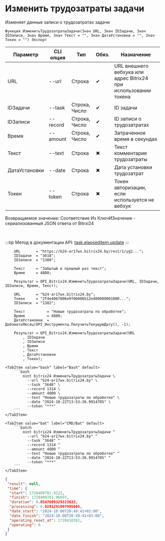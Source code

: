 ﻿---
sidebar_position: 5
---


# Изменить трудозатраты задачи
 Изменяет данные записи о трудозатратах задачи



`Функция ИзменитьТрудозатратыЗадачи(Знач URL, Знач IDЗадачи, Знач IDЗаписи, Знач Время, Знач Текст = "", Знач ДатаУстановки = "", Знач Токен = "") Экспорт`

  | Параметр | CLI опция | Тип | Обяз. | Назначение |
  |-|-|-|-|-|
  | URL | --url | Строка | &#x2714; | URL внешнего вебхука или адрес Bitrix24 при использовании токена |
  | IDЗадачи | --task | Строка, Число | &#x2714; | ID задачи |
  | IDЗаписи | --record | Строка, Число | &#x2714; | ID записи о трудозатратах |
  | Время | --amount | Строка, Число | &#x2714; | Затраченное время в секундах |
  | Текст | --text | Строка | &#x2716; | Текст комментария трудозатраты |
  | ДатаУстановки | --date | Строка | &#x2716; | Дата установки трудозатрат |
  | Токен | --token | Строка | &#x2716; | Токен авторизации, если используется не вебхук |

  
  Возвращаемое значение:   Соответствие Из КлючИЗначение - сериализованный JSON ответа от Bitrxi24

<br/>

:::tip
Метод в документации API: [task.elapseditem.update](https://dev.1c-bitrix.ru/rest_help/tasks/task/elapseditem/update.php)
:::
<br/>


```bsl title="Пример использования для 1С:Предприятие/OneScript"
    URL       = "https://b24-ar17wx.bitrix24.by/rest/1/yg2...";
    IDЗадачи  = "3618";
    IDЗаписи  = "1300";

    Текст     = "Забытый в прошлый раз текст";
    Время     = 4800;

    Результат = OPI_Bitrix24.ИзменитьТрудозатратыЗадачи(URL, IDЗадачи, IDЗаписи, Время, Текст);

    URL       = "b24-ar17wx.bitrix24.by";
    Токен     = "2f4e4067006e9f06006b12e400000001000...";
    IDЗаписи  = "1302";

    Текст          = "Новые трудозатраты по обработке";
    Время          = 4800;
    ДатаУстановки  = ДобавитьМесяц(OPI_Инструменты.ПолучитьТекущуюДату(), -1);

    Результат = OPI_Bitrix24.ИзменитьТрудозатратыЗадачи(URL
        , IDЗадачи
        , IDЗаписи
        , Время
        , Текст
        , ДатаУстановки
        , Токен);
```
    

 <Tabs>
  
    <TabItem value="bash" label="Bash" default>
        ```bash
            oint bitrix24 ИзменитьТрудозатратыЗадачи \
              --url "b24-ar17wx.bitrix24.by" \
              --task "3648" \
              --record 1314 \
              --amount 4800 \
              --text "Новые трудозатраты по обработке" \
              --date "2024-10-22T13:53:36.9914705" \
              --token "***"
        ```
    </TabItem>
  
    <TabItem value="bat" label="CMD/Bat" default>
        ```batch
            oint bitrix24 ИзменитьТрудозатратыЗадачи ^
              --url "b24-ar17wx.bitrix24.by" ^
              --task "3648" ^
              --record 1314 ^
              --amount 4800 ^
              --text "Новые трудозатраты по обработке" ^
              --date "2024-10-22T13:53:36.9914705" ^
              --token "***"
        ```
    </TabItem>
</Tabs>


```json title="Результат"
{
 "result": null,
 "time": {
  "start": 1728409781.9122,
  "finish": 1728409781.96697,
  "duration": 0.0547609329223633,
  "processing": 0.0281291007995605,
  "date_start": "2024-10-08T20:49:41+03:00",
  "date_finish": "2024-10-08T20:49:41+03:00",
  "operating_reset_at": 1728410381,
  "operating": 0
 }
}
```
